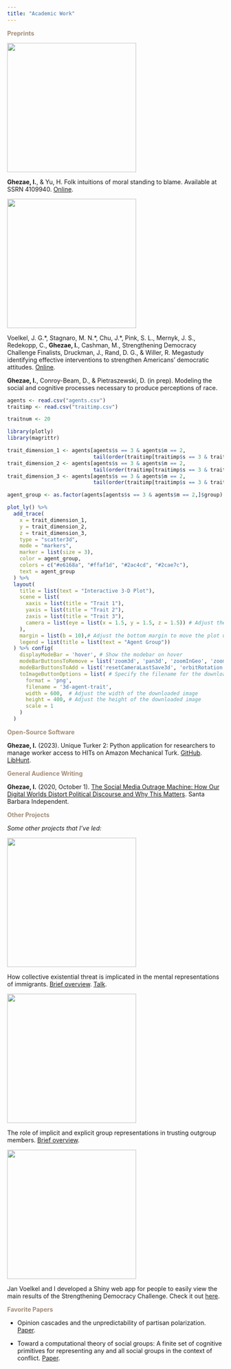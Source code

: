 ```yaml
---
title: "Academic Work"
---
```


::: large-text
[**Preprints**]{style="color:#a38e79"}
:::

::: {layout="[1.5, 2.5]" layout-valign="center"}
![](./files/work/stb.png){fig-alt="Decorative text" width="300"}

**Ghezae, I.**, & Yu, H. Folk intuitions of moral standing to blame. Available at SSRN 4109940. [Online](https://papers.ssrn.com/sol3/papers.cfm?abstract_id=4109940).
:::

::: {layout="[1.5, 2.5]" layout-valign="center"}
![](./files/work/sdc2.png){fig-alt="Decorative text" width="300"}

Voelkel, J. G.\*, Stagnaro, M. N.\*, Chu, J.\*, Pink, S. L., Mernyk, J. S., Redekopp, C., **Ghezae, I.**, Cashman, M., Strengthening Democracy Challenge Finalists, Druckman, J., Rand, D. G., & Willer, R. Megastudy identifying effective interventions to strengthen Americans' democratic attitudes. [Online](https://osf.io/y79u5/).
:::

::: {layout="[1.5, 2.5]" layout-valign="center"}
**Ghezae, I.**, Conroy-Beam, D., & Pietraszewski, D. (in prep). Modeling the social and cognitive processes necessary to produce perceptions of race.

```r
agents <- read.csv("agents.csv")
traitimp <- read.csv("traitimp.csv")

traitnum <- 20

library(plotly)
library(magrittr)

trait_dimension_1 <- agents[agents$s == 3 & agents$m == 2,
                            tail(order(traitimp[traitimp$s == 3 & traitimp$m == 2, (3:(traitnum + 2))]), 3)[1] + 14]
trait_dimension_2 <- agents[agents$s == 3 & agents$m == 2,
                            tail(order(traitimp[traitimp$s == 3 & traitimp$m == 2, (3:(traitnum + 2))]), 3)[2] + 14]
trait_dimension_3 <- agents[agents$s == 3 & agents$m == 2,
                            tail(order(traitimp[traitimp$s == 3 & traitimp$m == 2, (3:(traitnum + 2))]), 3)[3] + 14]

agent_group <- as.factor(agents[agents$s == 3 & agents$m == 2,]$group)

plot_ly() %>%
  add_trace(
    x = trait_dimension_1,
    y = trait_dimension_2,
    z = trait_dimension_3,
    type = "scatter3d",
    mode = "markers",
    marker = list(size = 3),
    color = agent_group,
    colors = c("#e6168a", "#ffaf1d", "#2ac4cd", "#2cae7c"),
    text = agent_group
  ) %>%
  layout(
    title = list(text = "Interactive 3-D Plot"), 
    scene = list(
      xaxis = list(title = "Trait 1"),
      yaxis = list(title = "Trait 2"),
      zaxis = list(title = "Trait 3"),
      camera = list(eye = list(x = 1.5, y = 1.5, z = 1.5)) # Adjust the camera position
    ),
    margin = list(b = 10),# Adjust the bottom margin to move the plot upward,
    legend = list(title = list(text = "Agent Group"))
  ) %>% config(
    displayModeBar = 'hover', # Show the modebar on hover
    modeBarButtonsToRemove = list('zoom3d', 'pan3d', 'zoomInGeo', 'zoomOutGeo', 'autoScale2d', 'resetScale2d', 'hoverClosest3d', 'resetCameraDefault3d'),
    modeBarButtonsToAdd = list('resetCameraLastSave3d', 'orbitRotation', 'toImage', 'tableRotation'), # Add the desired buttons
    toImageButtonOptions = list( # Specify the filename for the downloaded image
      format = 'png',
      filename = '3d-agent-trait',
      width = 600,  # Adjust the width of the downloaded image
      height = 400, # Adjust the height of the downloaded image
      scale = 1
    )
  )

```
:::

::: large-text
[**Open-Source Software**]{style="color:#a38e79"}
:::

**Ghezae, I.** (2023). Unique Turker 2: Python application for researchers to manage worker access to HITs on Amazon Mechanical Turk. [GitHub](https://github.com/Isu21842/unique-turker-2). [LibHunt](https://www.libhunt.com/r/unique-turker-2).

::: large-text
[**General Audience Writing**]{style="color:#a38e79"}
:::

**Ghezae, I.** (2020, October 1). [The Social Media Outrage Machine: How Our Digital Worlds Distort Political Discourse and Why This Matters](https://www.independent.com/2020/10/01/the-social-media-outrage-machine/). Santa Barbara Independent.

::: large-text
[**Other Projects**]{style="color:#a38e79"}
:::

*Some other projects that I've led:*

::: {layout="[1.5, 2.5]" layout-valign="center"}
![](./files/work/cet.png){fig-alt="Decorative text" width="300"}

How collective existential threat is implicated in the mental representations of immigrants. [Brief overview](/files/work/cet.html). [Talk](https://www.youtube.com/watch?v=_nwjXtL0OPo).
:::

::: {layout="[1.5, 2.5]" layout-valign="center"}
![](./files/work/wave.png){fig-alt="Decorative text" width="300"}

The role of implicit and explicit group representations in trusting outgroup members. [Brief overview](/files/work/wave.html).
:::

::: {layout="[1.5, 2.5]" layout-valign="center"}
![](./files/work/shinysdc.png){fig-alt="Decorative text" width="300"}

Jan Voelkel and I developed a Shiny web app for people to easily view the main results of the Strengthening Democracy Challenge. Check it out [here](https://www.strengtheningdemocracychallenge.org/results).
:::

::: large-text
[**Favorite Papers**]{style="color:#a38e79"}
:::

-   Opinion cascades and the unpredictability of partisan polarization. [Paper](https://www.science.org/doi/full/10.1126/sciadv.aax0754).

-   Toward a computational theory of social groups: A finite set of cognitive primitives for representing any and all social groups in the context of conflict. [Paper](https://www.cambridge.org/core/journals/behavioral-and-brain-sciences/article/abs/toward-a-computational-theory-of-social-groups-a-finite-set-of-cognitive-primitives-for-representing-any-and-all-social-groups-in-the-context-of-conflict/1C28965AE6F94B9060A20C1DB8EA2A80).
